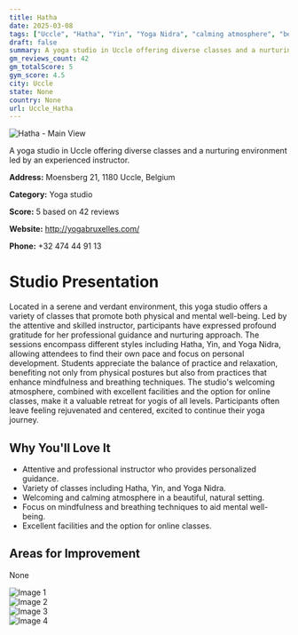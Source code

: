 ```yaml
---
title: Hatha
date: 2025-03-08
tags: ["Uccle", "Hatha", "Yin", "Yoga Nidra", "calming atmosphere", "beautiful environment", "Uccle"]  
draft: false
summary: A yoga studio in Uccle offering diverse classes and a nurturing environment led by an experienced instructor.
gm_reviews_count: 42
gm_totalScore: 5
gym_score: 4.5
city: Uccle
state: None
country: None
url: Uccle_Hatha
---
```


<div className="aspect-[16/9] relative my-8">
  <img 
    src="https://lh5.googleusercontent.com/p/AF1QipOwC0T_lq2cbZCEyNT8EGrBT7H8tNto9ABYz9b2=w1920-h1080-k-no"
    alt="Hatha - Main View"
    className="object-cover absolute inset-0 w-full h-full rounded-lg"
  />
</div>

A yoga studio in Uccle offering diverse classes and a nurturing environment led by an experienced instructor.

**Address:** Moensberg 21, 1180 Uccle, Belgium

**Category:** Yoga studio

**Score:** 5 based on 42 reviews

**Website:** http://yogabruxelles.com/

**Phone:** +32 474 44 91 13

# Studio Presentation

Located in a serene and verdant environment, this yoga studio offers a variety of classes that promote both physical and mental well-being. Led by the attentive and skilled instructor, participants have expressed profound gratitude for her professional guidance and nurturing approach. The sessions encompass different styles including Hatha, Yin, and Yoga Nidra, allowing attendees to find their own pace and focus on personal development. Students appreciate the balance of practice and relaxation, benefiting not only from physical postures but also from practices that enhance mindfulness and breathing techniques. The studio's welcoming atmosphere, combined with excellent facilities and the option for online classes, make it a valuable retreat for yogis of all levels. Participants often leave feeling rejuvenated and centered, excited to continue their yoga journey.

## Why You'll Love It

- Attentive and professional instructor who provides personalized guidance.
- Variety of classes including Hatha, Yin, and Yoga Nidra.
- Welcoming and calming atmosphere in a beautiful, natural setting.
- Focus on mindfulness and breathing techniques to aid mental well-being.
- Excellent facilities and the option for online classes.

## Areas for Improvement

None

<div className="grid grid-cols-1 xl:grid-cols-2 gap-4 my-8">
<div className="aspect-[4/3] relative"><img src="https://lh5.googleusercontent.com/p/AF1QipM_p23R1vJiWuvd42hwGp5iolTjV42Q0Np40529=w1920-h1080-k-no" alt="Image 1" className="object-cover absolute inset-0 w-full h-full rounded-lg" /></div>
<div className="aspect-[4/3] relative"><img src="https://lh5.googleusercontent.com/p/AF1QipOCD2Va_wYCMBkZF_sSRfxHXWMu5gNGQlUwIuLz=w1920-h1080-k-no" alt="Image 2" className="object-cover absolute inset-0 w-full h-full rounded-lg" /></div>
<div className="aspect-[4/3] relative"><img src="https://lh5.googleusercontent.com/p/AF1QipOQchaDII7FfD-rsDXg5jlfms9BSTaivmhAdS30=w1920-h1080-k-no" alt="Image 3" className="object-cover absolute inset-0 w-full h-full rounded-lg" /></div>
<div className="aspect-[4/3] relative"><img src="https://lh5.googleusercontent.com/p/AF1QipOwQUVJLLy_QGEXloVxqmj2Rvw_u75_1oRs56PB=w1920-h1080-k-no" alt="Image 4" className="object-cover absolute inset-0 w-full h-full rounded-lg" /></div>
</div>